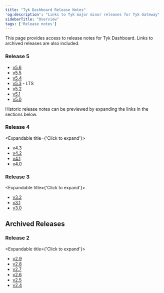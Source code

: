 ```yaml
---
title: "Tyk Dashboard Release Notes"
'og:description': "Links to Tyk major minor releases for Tyk Gateway"
sidebarTitle: "Overview"
tags: ['Release notes']
---
```


This page provides access to release notes for Tyk Dashboard. Links to archived releases are also included.

### Release 5

- [v5.6](/product-stack/tyk-dashboard/release-notes/version-5.6.md)
- [v5.5](/product-stack/tyk-dashboard/release-notes/version-5.5.md)
- [v5.4](/product-stack/tyk-dashboard/release-notes/version-5.4.md)
- [v5.3](/product-stack/tyk-dashboard/release-notes/version-5.3.md) - LTS
- [v5.2](/product-stack/tyk-dashboard/release-notes/version-5.2.md)
- [v5.1](/product-stack/tyk-dashboard/release-notes/version-5.1.md)
- [v5.0](/product-stack/tyk-dashboard/release-notes/version-5.0.md)


Historic release notes can be previewed by expanding the links in the sections below.

### Release 4
<Expandable title={'Click to expand'}>
- [v4.3](/product-stack/tyk-dashboard/release-notes/version-4.3.md)
- [v4.2](/product-stack/tyk-dashboard/release-notes/version-4.2.md)
- [v4.1](/product-stack/tyk-dashboard/release-notes/version-4.1.md)
- [v4.0](/product-stack/tyk-dashboard/release-notes/version-4.0.md)
</Expandable>

### Release 3
<Expandable title={'Click to expand'}>
- [v3.2](/product-stack/tyk-dashboard/release-notes/version-3.2.md)
- [v3.1](/product-stack/tyk-dashboard/release-notes/version-3.1.md)
- [v3.0](/product-stack/tyk-dashboard/release-notes/version-3.0.md)
</Expandable>

## Archived Releases

### Release 2
<Expandable title={'Click to expand'}>
- [v2.9](/product-stack/tyk-dashboard/release-notes/archived-releases/version-2.9.md)
- [v2.8](/product-stack/tyk-dashboard/release-notes/archived-releases/version-2.8.md)
- [v2.7](/product-stack/tyk-dashboard/release-notes/archived-releases/version-2.7.md)
- [v2.6](/product-stack/tyk-dashboard/release-notes/archived-releases/version-2.6.md)
- [v2.5](/product-stack/tyk-dashboard/release-notes/archived-releases/version-2.5.md)
- [v2.4](/product-stack/tyk-dashboard/release-notes/archived-releases/version-2.4.md)
</Expandable>
